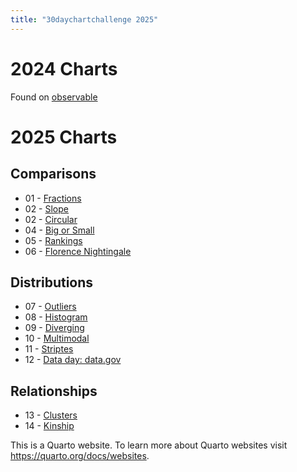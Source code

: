 ```yaml
---
title: "30daychartchallenge 2025"
---
```


# 2024 Charts

Found on [observable](https://observablehq.com/collection/@ericws/30daychartchallenge2024)

# 2025 Charts

## Comparisons

- 01 - [Fractions](charts/01fractions/01fractions.qmd)
- 02 - [Slope](charts/02slope/02slope.qmd)
- 02 - [Circular](charts/03circular/03circular.qmd)
- 04 - [Big or Small](charts/04big-or-small/04big-or-small.qmd)
- 05 - [Rankings](charts/05rankings/05rankings.qmd)
- 06 - [Florence Nightingale](charts/06florence-nightingale/06florence-nightingale.qmd)


## Distributions
- 07 - [Outliers](charts/07outliers/07outliers.qmd)
- 08 - [Histogram](charts/08histogram/08histogram.qmd)
- 09 - [Diverging](charts/09diverging/09diverging.qmd)
- 10 - [Multimodal](charts/10multimodal/10multimodal.qmd)
- 11 - [Striptes](charts/11stripes/11stripes.qmd)
- 12 - [Data day: data.gov](charts/12datagov/12datagov.qmd)

## Relationships
- 13 - [Clusters](charts/13clusters/13clusters.qmd)
- 14 - [Kinship](charts/14kinship/14kinship.qmd)



This is a Quarto website.
To learn more about Quarto websites visit <https://quarto.org/docs/websites>.
